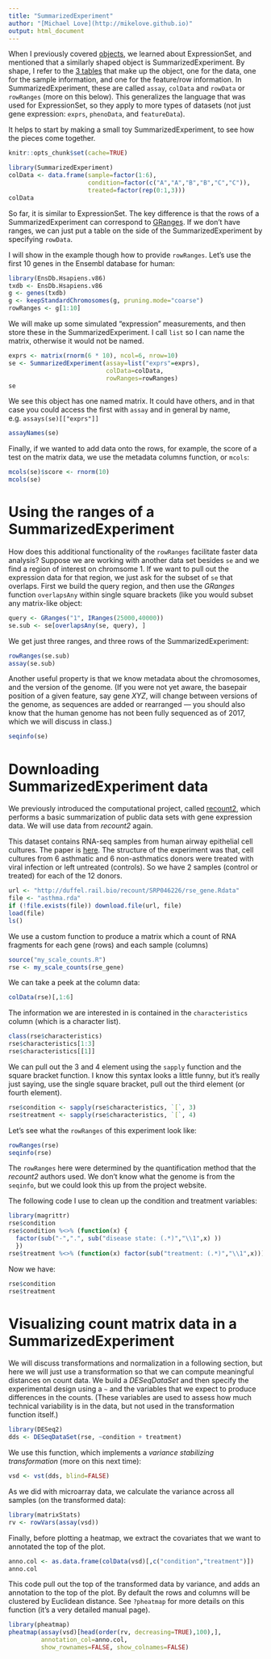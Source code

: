 ```yaml
---
title: "SummarizedExperiment"
author: "[Michael Love](http://mikelove.github.io)"
output: html_document
---
```


When I previously covered [objects](objects.html), we learned about
ExpressionSet, and mentioned that a similarly shaped object is
SummarizedExperiment. By shape, I refer to the 
[3 tables](https://www.ncbi.nlm.nih.gov/pmc/articles/PMC4509590/figure/F2/)
that make up the object, one for the data, one for the sample
information, and one for the feature/row information. In
SummarizedExperiment, these are called `assay`, `colData` and
`rowData` or `rowRanges` (more on this below). 
This generalizes the language that was used for
ExpressionSet, so they apply to more types of datasets (not just gene
expression: `exprs`, `phenoData`, and `featureData`).

It helps to start by making a small toy SummarizedExperiment, to see
how the pieces come together.

```r
knitr::opts_chunk$set(cache=TRUE)
```

```r
library(SummarizedExperiment)
colData <- data.frame(sample=factor(1:6),
                      condition=factor(c("A","A","B","B","C","C")),
                      treated=factor(rep(0:1,3)))
colData
```

So far, it is similar to ExpressionSet. The key difference is that the
rows of a SummarizedExperiment can correspond to
[GRanges](ranges.html). If we don't have ranges, we can just put a
table on the side of the SummarizedExperiment by specifying `rowData`.

I will show in the example though how to provide `rowRanges`. Let's
use the first 10 genes in the Ensembl database for human:

```r
library(EnsDb.Hsapiens.v86)
txdb <- EnsDb.Hsapiens.v86
g <- genes(txdb)
g <- keepStandardChromosomes(g, pruning.mode="coarse")
rowRanges <- g[1:10]
```

We will make up some simulated "expression" measurements, and then
store these in the SummarizedExperiment. I call `list` so I can name
the matrix, otherwise it would not be named.

```r
exprs <- matrix(rnorm(6 * 10), ncol=6, nrow=10)
se <- SummarizedExperiment(assay=list("exprs"=exprs),
                           colData=colData,
                           rowRanges=rowRanges)
se
```

We see this object has one named matrix. It could have others, and in
that case you could access the first with `assay` and in general by
name, e.g. `assays(se)[["exprs"]]`

```r
assayNames(se)
```

Finally, if we wanted to add data onto the rows, for example, the
score of a test on the matrix data, we use the metadata columns
function, or `mcols`:

```r
mcols(se)$score <- rnorm(10)
mcols(se)
```

# Using the ranges of a SummarizedExperiment

How does this additional functionality of the `rowRanges` facilitate
faster data analysis? Suppose we are working with another data set
besides `se` and we find a region of interest on chromsome 1. If we
want to pull out the expression data for that region, we just ask for
the subset of `se` that overlaps. First we build the query region, and
then use the *GRanges* function `overlapsAny` within single square
brackets (like you would subset any matrix-like object:

```r
query <- GRanges("1", IRanges(25000,40000))
se.sub <- se[overlapsAny(se, query), ]
```

We get just three ranges, and three rows of the SummarizedExperiment:

```r
rowRanges(se.sub)
assay(se.sub)
```

Another useful property is that we know metadata about the
chromosomes, and the version of the genome. (If you were not yet
aware, the basepair position of a given feature, say gene *XYZ*, will
change between versions of the genome, as sequences are added or
rearranged --- you should also know that the human genome has not been
fully sequenced as of 2017, which we will discuss in class.)

```r
seqinfo(se)
```

# Downloading SummarizedExperiment data

We previously introduced the computational project, called 
[recount2](https://jhubiostatistics.shinyapps.io/recount/), which performs a
basic summarization of public data sets with gene expression data. We
will use data from *recount2* again.

This dataset contains RNA-seq samples from human airway epithelial
cell cultures. The paper is 
[here](https://www.ncbi.nlm.nih.gov/pubmed/25706956).
The structure of the experiment was that, cell cultures from 6
asthmatic and 6 non-asthmatics donors were treated with viral
infection or left untreated (controls). So we have 2 samples (control
or treated) for each of the 12 donors.

```r
url <- "http://duffel.rail.bio/recount/SRP046226/rse_gene.Rdata"
file <- "asthma.rda"
if (!file.exists(file)) download.file(url, file)
load(file)
ls()
```

We use a custom function to produce a matrix which a count of RNA
fragments for each gene (rows) and each sample (columns)

```r
source("my_scale_counts.R")
rse <- my_scale_counts(rse_gene)
```

We can take a peek at the column data:

```r
colData(rse)[,1:6]
```

The information we are interested in is contained in the
`characteristics` column (which is a character list).

```r
class(rse$characteristics)
rse$characteristics[1:3]
rse$characteristics[[1]]
```

We can pull out the 3 and 4 element using the `sapply` function and
the square bracket function. I know this syntax looks a little funny,
but it's really just saying, use the single square bracket, pull out
the third element (or fourth element). 

```r
rse$condition <- sapply(rse$characteristics, `[`, 3)
rse$treatment <- sapply(rse$characteristics, `[`, 4)
```

Let's see what the `rowRanges` of this experiment look like:

```r
rowRanges(rse)
seqinfo(rse)
```

The `rowRanges` here were determined by the quantification method 
that the *recount2* authors used. We don't know what the genome is 
from the `seqinfo`, but we could look this up from the project website.

The following code I use to clean up the condition and treatment variables:

```r
library(magrittr)
rse$condition
rse$condition %<>% (function(x) {
  factor(sub("-",".", sub("disease state: (.*)","\\1",x) ))
  })
rse$treatment %<>% (function(x) factor(sub("treatment: (.*)","\\1",x)))
```

Now we have:

```r
rse$condition
rse$treatment
```

# Visualizing count matrix data in a SummarizedExperiment

We will discuss transformations and normalization in a following 
section, but here we will just use a transformation so that we can 
compute meaningful distances on count data. We build a *DESeqDataSet*
and then specify the experimental design using a `~` and the variables
that we expect to produce differences in the counts. (These variables 
are used to assess how much technical variability is in the data, but
not used in the transformation function itself.)

```r
library(DESeq2)
dds <- DESeqDataSet(rse, ~condition + treatment)
```

We use this function, which implements a *variance stabilizing 
transformation* (more on this next time):

```r
vsd <- vst(dds, blind=FALSE)
```

As we did with microarray data, we calculate the variance 
across all samples (on the transformed data):

```r
library(matrixStats)
rv <- rowVars(assay(vsd))
```

Finally, before plotting a heatmap, we extract the covariates that 
we want to annotated the top of the plot.

```r
anno.col <- as.data.frame(colData(vsd)[,c("condition","treatment")])
anno.col
```

This code pull out the top of the transformed data by variance,
and adds an annotation to the top of the plot. By default the
rows and columns will be clustered by Euclidean distance. 
See `?pheatmap` for more details on this function (it's a very
detailed manual page).

```r
library(pheatmap)
pheatmap(assay(vsd)[head(order(rv, decreasing=TRUE),100),],
         annotation_col=anno.col,
         show_rownames=FALSE, show_colnames=FALSE)
```
